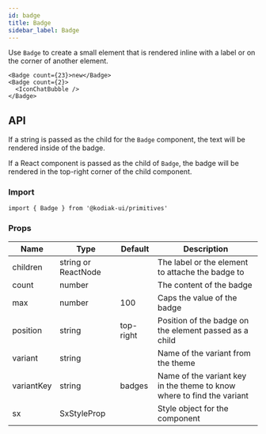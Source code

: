 ```yaml
---
id: badge
title: Badge
sidebar_label: Badge
---
```


Use `Badge` to create a small element that is rendered inline with a label or on the corner of another element.

```tsx
<Badge count={23}>new</Badge>
<Badge count={2}>
  <IconChatBubble />
</Badge>
```

## API

If a string is passed as the child for the `Badge` component, the text will be rendered inside of the badge.

If a React component is passed as the child of `Badge`, the badge will be rendered in the top-right corner of the child component.

### Import

```tsx
import { Badge } from '@kodiak-ui/primitives'
```

### Props

| Name       | Type                | Default   | Description                                                            |
| ---------- | ------------------- | --------- | ---------------------------------------------------------------------- |
| children   | string or ReactNode |           | The label or the element to attache the badge to                       |
| count      | number              |           | The content of the badge                                               |
| max        | number              | 100       | Caps the value of the badge                                            |
| position   | string              | top-right | Position of the badge on the element passed as a child                 |
| variant    | string              |           | Name of the variant from the theme                                     |
| variantKey | string              | badges    | Name of the variant key in the theme to know where to find the variant |
| sx         | SxStyleProp         |           | Style object for the component                                         |
